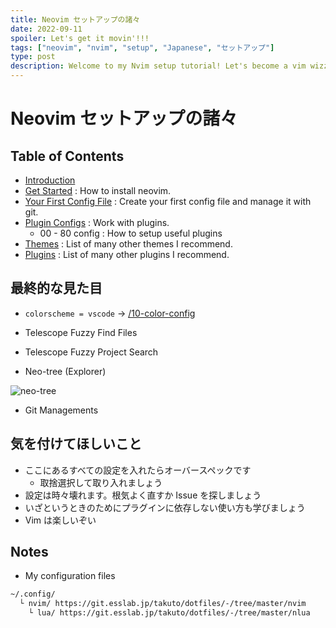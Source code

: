 ```yaml
---
title: Neovim セットアップの諸々
date: 2022-09-11
spoiler: Let's get it movin'!!!
tags: ["neovim", "nvim", "setup", "Japanese", "セットアップ"]
type: post
description: Welcome to my Nvim setup tutorial! Let's become a vim wizzard XD. [/]
---
```


# Neovim セットアップの諸々

## Table of Contents

- [Introduction](#)
- [Get Started](startup) : How to install neovim.
- [Your First Config File](first-config) : Create your first config file and manage it with git.
- [Plugin Configs](plug-config) : Work with plugins.
  - 00 - 80 config : How to setup useful plugins
- [Themes](themes) : List of many other themes I recommend.
- [Plugins](plugins) : List of many other plugins I recommend.

## 最終的な見た目

- `colorscheme = vscode` -> [/10-color-config](/10-color-config)

- Telescope Fuzzy Find Files

- Telescope Fuzzy Project Search

- Neo-tree (Explorer)

![neo-tree](./11-uiline-config/image.png)

- Git Managements

## 気を付けてほしいこと

- ここにあるすべての設定を入れたらオーバースペックです
  - 取捨選択して取り入れましょう
- 設定は時々壊れます。根気よく直すか Issue を探しましょう
- いざというときのためにプラグインに依存しない使い方も学びましょう
- Vim は楽しいぞい

## Notes

- My configuration files

```txt
~/.config/
  └ nvim/ https://git.esslab.jp/takuto/dotfiles/-/tree/master/nvim
    └ lua/ https://git.esslab.jp/takuto/dotfiles/-/tree/master/nlua
```
